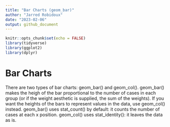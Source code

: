 ```yaml
---
title: "Bar Charts (geom_bar)"
author: "Jarred Robidoux"
date: "2023-02-06"
output: github_document
---
```


```r
knitr::opts_chunk$set(echo = FALSE)
library(tidyverse)
library(ggplot2)
library(dplyr)
```

# __Bar Charts__
There are two types of bar charts: geom_bar() and geom_col(). geom_bar() makes the heigh of the bar proportional to the number of cases in each group (or if the weight aesthetic is supplied, the sum of the weights). If you want the heights of the bars to represent values in the data, use geom_col() instead. geom_bar() uses stat_count() by default: it counts the number of cases at each x position. geom_col() uses stat_identity(): it leaves the data as is. 



